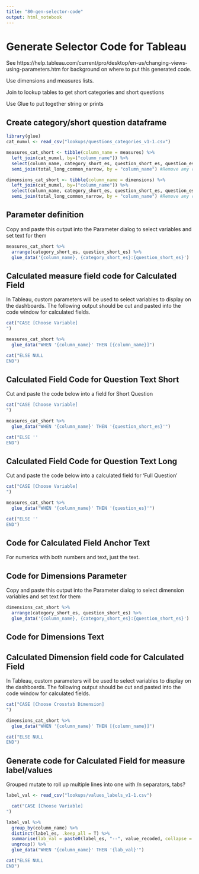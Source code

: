```yaml
---
title: "80-gen-selector-code"
output: html_notebook
---
```


# Generate Selector Code for Tableau

See https://help.tableau.com/current/pro/desktop/en-us/changing-views-using-parameters.htm for background on where to put this generated code.

Use dimensions and measures lists. 

Join to lookup tables to get short categories and short questions

Use Glue to put together string or prints

## Create category/short question dataframe
```r
library(glue)
cat_numxl <- read_csv("lookups/questions_categories_v1-1.csv") 

measures_cat_short <- tibble(column_name = measures) %>%
  left_join(cat_numxl, by=("column_name")) %>%
  select(column_name, category_short_es, question_short_es, question_es) %>% 
  semi_join(total_long_common_narrow, by = "column_name") #Remove any column_names that are not in total_long_common_narrow

dimensions_cat_short <- tibble(column_name = dimensions) %>%
  left_join(cat_numxl, by=("column_name")) %>%
  select(column_name, category_short_es, question_short_es, question_es) %>% 
  semi_join(total_long_common_narrow, by = "column_name") #Remove any column_names that are not in total_long_common_narrow

```


## Parameter definition


Copy and paste this output into the Parameter dialog to select variables and set text for them
```r
measures_cat_short %>% 
  arrange(category_short_es, question_short_es) %>% 
  glue_data('{column_name}, {category_short_es}:{question_short_es}')
```


## Calculated measure field code for Calculated Field

In Tableau, custom parameters will be used to select variables to display on the dashboards. The following output should be cut and pasted into the code window for calculated fields. 

```r
cat("CASE [Choose Variable]
")

measures_cat_short %>% 
  glue_data("WHEN '{column_name}' THEN [{column_name}]")

cat("ELSE NULL
END")
```



## Calculated Field Code for Question Text Short

Cut and paste the code below into a field for Short Question

```r
cat("CASE [Choose Variable]
")

measures_cat_short %>% 
  glue_data("WHEN '{column_name}' THEN '{question_short_es}'")

cat("ELSE ''
END")
```


## Calculated Field Code for Question Text Long

Cut and paste the code below into a calculated field for 'Full Question'

```r
cat("CASE [Choose Variable]
")

measures_cat_short %>% 
  glue_data("WHEN '{column_name}' THEN '{question_es}'")

cat("ELSE ''
END")
```

## Code for Calculated Field Anchor Text

For numerics with both numbers and text, just the text.

## Code for Dimensions Parameter

Copy and paste this output into the Parameter dialog to select dimension variables and set text for them

```r
dimensions_cat_short %>% 
  arrange(category_short_es, question_short_es) %>% 
  glue_data('{column_name}, {category_short_es}:{question_short_es}')
```

## Code for Dimensions Text


## Calculated Dimension field code for Calculated Field

In Tableau, custom parameters will be used to select variables to display on the dashboards. The following output should be cut and pasted into the code window for calculated fields. 

```r
cat("CASE [Choose Crosstab Dimension]
")

dimensions_cat_short %>% 
  glue_data("WHEN '{column_name}' THEN [{column_name}]")

cat("ELSE NULL
END")
```


## Generate code for Calculated Field for measure label/values

Grouped mutate to roll up multiple lines into one with /n separators, tabs?

```r
label_val <- read_csv("lookups/values_labels_v1-1.csv")
```


```r
  cat("CASE [Choose Variable]
")

label_val %>% 
  group_by(column_name) %>% 
  distinct(label_es, .keep_all = T) %>%
  summarise(lab_val = paste0(label_es, "--", value_recoded, collapse = "\n")) %>% 
  ungroup() %>%
  glue_data("WHEN '{column_name}' THEN '{lab_val}'")

cat("ELSE NULL
END")
  


```

